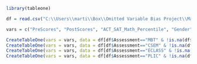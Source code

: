 
```r
library(tableone)

df = read.csv("C:\\Users\\marti\\Box\\Omitted Variable Bias Project\\MasterData.csv")

vars = c("PreScores", "PostScores", "ACT_SAT_Math_Percentile", "Gender", "URM_Status", "Class_Standing", "First_Gen_Status", "AP_Calculus_AB", "AP_Calculus_BC", "Season", "Sequence", "Course_Content")

CreateTableOne(vars = vars, data = df[df$Assessment=="MBT" & !is.na(df$PreScores) & !is.na(df$PostScores),])
CreateTableOne(vars = vars, data = df[df$Assessment=="CSEM" & !is.na(df$PreScores) & !is.na(df$PostScores),])
CreateTableOne(vars = vars, data = df[df$Assessment=="ECLASS" & !is.na(df$PreScores) & !is.na(df$PostScores),])
CreateTableOne(vars = vars, data = df[df$Assessment=="PLIC" & !is.na(df$PreScores) & !is.na(df$PostScores),])
```
